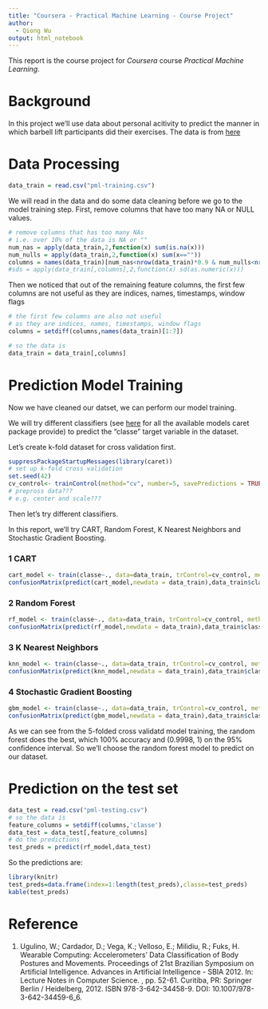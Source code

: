 ```yaml
---
title: "Coursera - Practical Machine Learning - Course Project"
author:
  - Qiong Wu
output: html_notebook
---
```


This report is the course project for *Coursera* course *Practical Machine Learning*.

# Background

In this project we'll use data about personal acitivity to predict the manner in which barbell lift participants did their exercises. The data is from [here](http://groupware.les.inf.puc-rio.br/har)

# Data Processing

```r
data_train = read.csv("pml-training.csv")
```
We will read in the data and do some data cleaning before we go to the model training step. 
First, remove columns that have too many NA or NULL values.

```r
# remove columns that has too many NAs
# i.e. over 10% of the data is NA or ""
num_nas = apply(data_train,2,function(x) sum(is.na(x)))
num_nulls = apply(data_train,2,function(x) sum(x==""))
columns = names(data_train)[num_nas<nrow(data_train)*0.9 & num_nulls<nrow(data_train)*0.9]
#sds = apply(data_train[,columns],2,function(x) sd(as.numeric(x)))
```

Then we noticed that out of the remaining feature columns, the first few columns are not useful as they are indices, names, timestamps, window flags

```r
# the first few columns are also not useful
# as they are indices, names, timestamps, window flags
columns = setdiff(columns,names(data_train)[1:7])

# so the data is
data_train = data_train[,columns]
```


# Prediction Model Training 

Now we have cleaned our datset, we can perform our model training.

We will try different classifiers (see [here](https://topepo.github.io/caret/available-models.html) for all the available models caret package provide) to predict the "classe" target variable in the dataset.

Let's create k-fold dataset for cross validation first.

```r
suppressPackageStartupMessages(library(caret))
# set up k-fold cross validation
set.seed(42)
cv_control<- trainControl(method="cv", number=5, savePredictions = TRUE)
# prepross data???
# e.g. center and scale???
```

Then let's try different classifiers.

In this report, we'll try CART, Random Forest, K Nearest Neighbors and Stochastic Gradient Boosting.

### 1 CART
```r
cart_model <- train(classe~., data=data_train, trControl=cv_control, method="rpart")
confusionMatrix(predict(cart_model,newdata = data_train),data_train$classe)
```


### 2 Random Forest
```r
rf_model <- train(classe~., data=data_train, trControl=cv_control, method="ranger",verbose=F)
confusionMatrix(predict(rf_model,newdata = data_train),data_train$classe)

```

### 3 K Nearest Neighbors
```r
knn_model <- train(classe~., data=data_train, trControl=cv_control, method="knn")
confusionMatrix(predict(knn_model,newdata = data_train),data_train$classe)

```



### 4 Stochastic Gradient Boosting
```r
gbm_model <- train(classe~., data=data_train, trControl=cv_control, method="gbm",verbose = F)
confusionMatrix(predict(gbm_model,newdata = data_train),data_train$classe)

```


As we can see from the 5-folded cross validatd model training, the random forest does the best, which 100% accuracy and (0.9998, 1) on the 95% confidence interval. So we'll choose the random forest model to predict on our dataset.

# Prediction on the test set

```r
data_test = read.csv("pml-testing.csv")
# so the data is
feature_columns = setdiff(columns,'classe')
data_test = data_test[,feature_columns]
# do the predictions
test_preds = predict(rf_model,data_test)
```

So the predictions are:

```r
library(knitr)
test_preds=data.frame(index=1:length(test_preds),classe=test_preds)
kable(test_preds)
```


# Reference
1. Ugulino, W.; Cardador, D.; Vega, K.; Velloso, E.; Milidiu, R.; Fuks, H. Wearable Computing: Accelerometers' Data Classification of Body Postures and Movements. Proceedings of 21st Brazilian Symposium on Artificial Intelligence. Advances in Artificial Intelligence - SBIA 2012. In: Lecture Notes in Computer Science. , pp. 52-61. Curitiba, PR: Springer Berlin / Heidelberg, 2012. ISBN 978-3-642-34458-9. DOI: 10.1007/978-3-642-34459-6_6.






